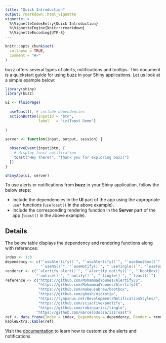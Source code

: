 ```yaml
---
title: "Quick Introduction"
output: rmarkdown::html_vignette
vignette: >
  %\VignetteIndexEntry{Quick Introduction}
  %\VignetteEngine{knitr::rmarkdown}
  %\VignetteEncoding{UTF-8}
---
```


```r
knitr::opts_chunk$set(
  collapse = TRUE,
  comment = "#>"
)
```

buzz offers several types of alerts, notifications and tooltips. This 
document is a quickstart guide for using buzz in your Shiny applications. 
Let us look at a simple example below:

```r
library(shiny)
library(buzz)

ui <- fluidPage(
 
  useToast(), # include dependencies
  actionButton(inputId = "btn",
               label   = "iziToast Demo")
 
)
 
server <- function(input, output, session) {

  observeEvent(input$btn, {
    # display toast notification
    toast("Hey there!", "Thank you for exploring buzz!")
  })
}

shinyApp(ui, server)
```

To use alerts or notifications from **buzz** in your Shiny application, follow the below steps:

- Include the dependencies in the **UI** part of the app using the appropriate
`use*` functions (`useToast()` in the above example).
- Include the corresponding rendering function in the **Server** part of the 
app (`toast()` in the above example).

## Details

The below table displays the dependency and rendering functions along with references:

```r
index <- 1:8
dependency <- c("`useAlertify()`", "`useAlertify()`", "`useBootBox()`", "`useMicroTip()`", 
                "`useNS()`", "`useNotify()`", "`useTingle()`", "`useToast()`")
renderer <- c("`alertify_alert()`", "`alertify_notify()`", "`bootBox()`", "`microTip()`",
              "`notice()`", "`notify()`", "`tingle()`", "`toast()`")
reference <- c("https://github.com/MohammadYounes/AlertifyJS",
               "https://github.com/MohammadYounes/AlertifyJS",
               "https://github.com/makeusabrew/bootbox",
               "https://github.com/ghosh/microtip",
               "https://tympanus.net/Development/NotificationStyles/",
               "https://github.com/sciactive/pnotify",
               "https://github.com/robinparisi/tingle",
              "https://github.com/marcelodolza/iziToast")
ref <- data.frame(Index = index, Dependency = dependency, Render = renderer, Reference = reference)
kableExtra::kable(ref)
```

Visit the [documentation](https://buzz.rsquaredacademy.com) to learn how to 
customize the alerts and notifications.